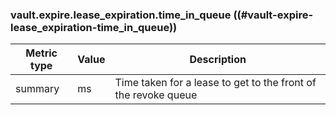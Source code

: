 ### vault.expire.lease_expiration.time_in_queue ((#vault-expire-lease_expiration-time_in_queue))

Metric type | Value | Description
----------- | ----- | -----------
summary     | ms    | Time taken for a lease to get to the front of the revoke queue